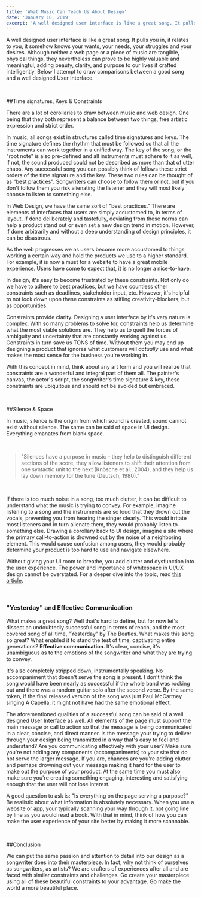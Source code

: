 ```yaml
---
title: 'What Music Can Teach Us About Design'
date: 'January 10, 2019'
excerpt: 'A well designed user interface is like a great song. It pulls you in, it relates to you, it somehow knows your wants, your needs, your struggles and your desires. Although neither a web page or a piece of music are tangible, physical things, they nevertheless can prove to be highly valuable and meaningful, adding beauty, clarity, and purpose to our lives if crafted intelligently.'
---
```


A well designed user interface is like a great song. It pulls you in, it relates to you, it somehow knows your wants, your needs, your struggles and your desires. Although neither a web page or a piece of music are tangible, physical things, they nevertheless can prove to be highly valuable and meaningful, adding beauty, clarity, and purpose to our lives if crafted intelligently. Below I attempt to draw comparisons between a good song and a well designed User Interface.

<br />

##Time signatures, Keys & Constraints

There are a lot of corollaries to draw between music and web design. One being that they both represent a balance between two things, free artistic expression and strict order.

In music, all songs exist in structures called time signatures and keys. The time signature defines the rhythm that must be followed so that all the instruments can work together in a unified way. The key of the song, or the "root note" is also pre-defined and all instruments must adhere to it as well, if not, the sound produced could not be described as more than that of utter chaos. Any successful song you can possibly think of follows these strict orders of the time signature and the key. These two rules can be thought of as "best practices". Songwriters can choose to follow them or not, but if you don't follow them you risk alienating the listener and they will most likely choose to listen to something else.

In Web Design, we have the same sort of "best practices." There are elements of interfaces that users are simply accustomed to, in terms of layout. If done deliberately and tastefully, deviating from these norms can help a product stand out or even set a new design trend in motion. However, if done arbitrarily and without a deep understanding of design principles, it can be disastrous.

As the web progresses we as users become more accustomed to things working a certain way and hold the products we use to a higher standard. For example, it is now a must for a website to have a great mobile experience. Users have come to expect that, it is no longer a nice-to-have.

In design, it's easy to become frustrated by these constraints. Not only do we have to adhere to best practices, but we have countless other constraints such as deadlines, stakeholder input, etc. However, it's helpful to not look down upon these constraints as stifling creativity-blockers, but as opportunities.

Constraints provide clarity. Designing a user interface by it's very nature is complex. With so many problems to solve for, constraints help us determine what the most viable solutions are. They help us to quell the forces of ambiguity and uncertainty that are constantly working against us. Constraints in turn save us TONS of time. Without them you may end up designing a product that ignores what customers will _actually_ use and what makes the most sense for the business you're working in.

With this concept in mind, think about any art form and you will realize that constraints are a wonderful and integral part of them all. The painter's canvas, the actor's script, the songwriter's time signature & key, these constraints are ubiquitous and should not be avoided but embraced.

<br />

##Silence & Space

In music, silence is the origin from which sound is created, sound cannot exist without silence. The same can be said of space in UI design. Everything emanates from blank space.

<br />

> "Silences have a purpose in music – they help to distinguish different sections of the score, they allow listeners to shift their attention from one syntactic unit to the next (Knösche et al., 2004), and they help us lay down memory for the tune (Deutsch, 1980)."

<br />

If there is too much noise in a song, too much clutter, it can be difficult to understand what the music is trying to convey. For example, imagine listening to a song and the instruments are so loud that they drown out the vocals, preventing you from hearing the singer clearly. This would irritate most listeners and in turn alienate them, they would probably listen to something else. Drawing a corollary back to UI design, imagine a site where the primary call-to-action is drowned out by the noise of a neighboring element. This would cause confusion among users, they would probably determine your product is too hard to use and navigate elsewhere.

Without giving your UI room to breathe, you add clutter and dysfunction into the user experience. The power and importance of whitespace in UI/UX design cannot be overstated. For a deeper dive into the topic, read <a href="https://uxplanet.org/the-power-of-whitespace-a1a95e45f82b" target="_blank" rel="noopener noreferrer">this article</a>.

<br />

### "Yesterday" and Effective Communication

What makes a great song? Well that's hard to define, but for now let's dissect an undoubtedly successful song in terms of reach, and the most covered song of all time, "Yesterday" by The Beatles. What makes this song so great? What enabled it to stand the test of time, captivating entire generations? **Effective communication**. It's clear, concise, it's unambiguous as to the emotions of the songwriter and what they are trying to convey.

It's also completely stripped down, instrumentally speaking. No accompaniment that doesn't serve the song is present. I don't think the song would have been nearly as successful if the whole band was rocking out and there was a random guitar solo after the second verse. By the same token, if the final released version of the song was just Paul McCartney singing A Capella, it might not have had the same emotional effect.

The aforementioned qualities of a successful song can be said of a well designed User Interface as well. All elements of the page must support the main message or call to action so that the message is being communicated in a clear, concise, and direct manner. Is the message your trying to deliver through your design being transmitted in a way that's easy to feel and understand? Are you communicating effectively with your user? Make sure you're not adding any components (accompaniments) to your site that do not serve the larger message. If you are, chances are you're adding clutter and perhaps drowning out your message making it hard for the user to make out the purpose of your product. At the same time you must also make sure you're creating something engaging, interesting and satisfying enough that the user will not lose interest.

A good question to ask is: "Is everything on the page serving a purpose?" Be realistic about what information is absolutely necessary. When you use a website or app, your typically scanning your way through it, not going line by line as you would read a book. With that in mind, think of how you can make the user experience of your site better by making it more scannable.

<br />

##Conclusion

We can put the same passion and attention to detail into our design as a songwriter does into their masterpiece. In fact, why not think of ourselves as songwriters, as artists? We are crafters of experiences after all and are faced with similar constraints and challenges. Go create your masterpiece using all of these beautiful constraints to your advantage. Go make the world a more beautiful place.

<br />
